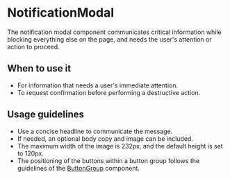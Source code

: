 
<Meta of={Stories} />

# NotificationModal

<Status variant="stable" />

The notification modal component communicates critical information while blocking everything else on the page, and needs the user's attention or action to proceed.

<Story of={Stories.Base} />
<Props />

## When to use it

- For information that needs a user's immediate attention.
- To request confirmation before performing a destructive action.

## Usage guidelines

- Use a concise headline to communicate the message.
- If needed, an optional body copy and image can be included.
- The maximum width of the image is 232px, and the default height is set to 120px.
- The positioning of the buttons within a button group follows the guidelines of the [ButtonGroup](Components/Button/ButtonGroup) component.
